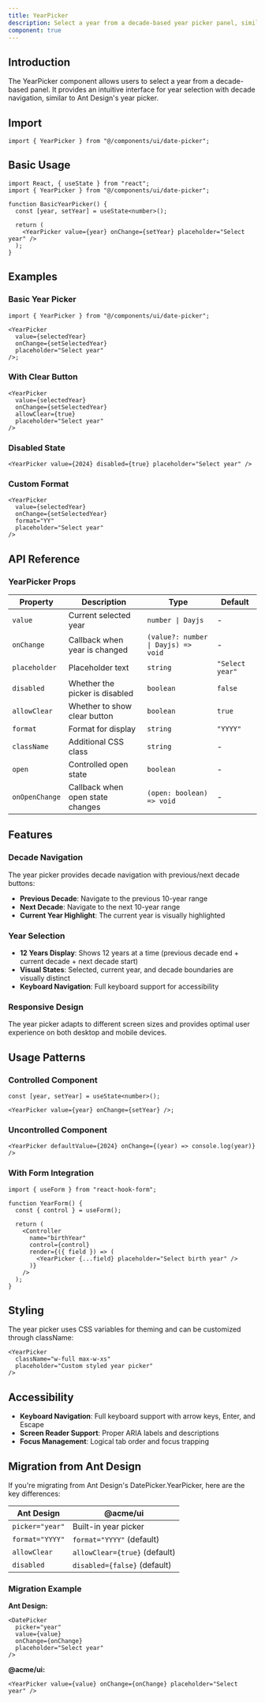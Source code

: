 ```yaml
---
title: YearPicker
description: Select a year from a decade-based year picker panel, similar to Ant Design's year picker.
component: true
---
```


## Introduction

The YearPicker component allows users to select a year from a decade-based panel. It provides an intuitive interface for year selection with decade navigation, similar to Ant Design's year picker.

## Import

```tsx
import { YearPicker } from "@/components/ui/date-picker";
```

## Basic Usage

```tsx
import React, { useState } from "react";
import { YearPicker } from "@/components/ui/date-picker";

function BasicYearPicker() {
  const [year, setYear] = useState<number>();

  return (
    <YearPicker value={year} onChange={setYear} placeholder="Select year" />
  );
}
```

## Examples

### Basic Year Picker

<ComponentPreview name="year-picker-basic" />

```tsx
import { YearPicker } from "@/components/ui/date-picker";

<YearPicker
  value={selectedYear}
  onChange={setSelectedYear}
  placeholder="Select year"
/>;
```

### With Clear Button

<ComponentPreview name="year-picker-clear" />

```tsx
<YearPicker
  value={selectedYear}
  onChange={setSelectedYear}
  allowClear={true}
  placeholder="Select year"
/>
```

### Disabled State

<ComponentPreview name="year-picker-disabled" />

```tsx
<YearPicker value={2024} disabled={true} placeholder="Select year" />
```

### Custom Format

<ComponentPreview name="year-picker-format" />

```tsx
<YearPicker
  value={selectedYear}
  onChange={setSelectedYear}
  format="YY"
  placeholder="Select year"
/>
```

## API Reference

### YearPicker Props

| Property       | Description                      | Type                                | Default         |
| -------------- | -------------------------------- | ----------------------------------- | --------------- |
| `value`        | Current selected year            | `number \| Dayjs`                   | -               |
| `onChange`     | Callback when year is changed    | `(value?: number \| Dayjs) => void` | -               |
| `placeholder`  | Placeholder text                 | `string`                            | `"Select year"` |
| `disabled`     | Whether the picker is disabled   | `boolean`                           | `false`         |
| `allowClear`   | Whether to show clear button     | `boolean`                           | `true`          |
| `format`       | Format for display               | `string`                            | `"YYYY"`        |
| `className`    | Additional CSS class             | `string`                            | -               |
| `open`         | Controlled open state            | `boolean`                           | -               |
| `onOpenChange` | Callback when open state changes | `(open: boolean) => void`           | -               |

## Features

### Decade Navigation

The year picker provides decade navigation with previous/next decade buttons:

- **Previous Decade**: Navigate to the previous 10-year range
- **Next Decade**: Navigate to the next 10-year range
- **Current Year Highlight**: The current year is visually highlighted

### Year Selection

- **12 Years Display**: Shows 12 years at a time (previous decade end + current decade + next decade start)
- **Visual States**: Selected, current year, and decade boundaries are visually distinct
- **Keyboard Navigation**: Full keyboard support for accessibility

### Responsive Design

The year picker adapts to different screen sizes and provides optimal user experience on both desktop and mobile devices.

## Usage Patterns

### Controlled Component

```tsx
const [year, setYear] = useState<number>();

<YearPicker value={year} onChange={setYear} />;
```

### Uncontrolled Component

```tsx
<YearPicker defaultValue={2024} onChange={(year) => console.log(year)} />
```

### With Form Integration

```tsx
import { useForm } from "react-hook-form";

function YearForm() {
  const { control } = useForm();

  return (
    <Controller
      name="birthYear"
      control={control}
      render={({ field }) => (
        <YearPicker {...field} placeholder="Select birth year" />
      )}
    />
  );
}
```

## Styling

The year picker uses CSS variables for theming and can be customized through className:

```tsx
<YearPicker
  className="w-full max-w-xs"
  placeholder="Custom styled year picker"
/>
```

## Accessibility

- **Keyboard Navigation**: Full keyboard support with arrow keys, Enter, and Escape
- **Screen Reader Support**: Proper ARIA labels and descriptions
- **Focus Management**: Logical tab order and focus trapping

## Migration from Ant Design

If you're migrating from Ant Design's DatePicker.YearPicker, here are the key differences:

| Ant Design      | @acme/ui                      |
| --------------- | ----------------------------- |
| `picker="year"` | Built-in year picker          |
| `format="YYYY"` | `format="YYYY"` (default)     |
| `allowClear`    | `allowClear={true}` (default) |
| `disabled`      | `disabled={false}` (default)  |

### Migration Example

**Ant Design:**

```tsx
<DatePicker
  picker="year"
  value={value}
  onChange={onChange}
  placeholder="Select year"
/>
```

**@acme/ui:**

```tsx
<YearPicker value={value} onChange={onChange} placeholder="Select year" />
```

